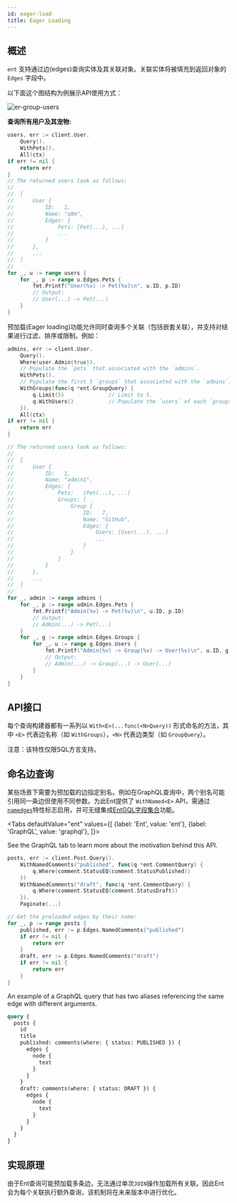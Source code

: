 ```yaml
---
id: eager-load
title: Eager Loading
---
```



## 概述

`ent` 支持通过边(edges)查询实体及其关联对象。关联实体将被填充到返回对象的 `Edges` 字段中。

以下面这个图结构为例展示API使用方式：

![er-group-users](https://entgo.io/images/assets/er_user_pets_groups.png)

**查询所有用户及其宠物:**

```go
users, err := client.User.
	Query().
	WithPets().
	All(ctx)
if err != nil {
	return err
}
// The returned users look as follows:
//
//	[
//		User {
//			ID:   1,
//			Name: "a8m",
//			Edges: {
//				Pets: [Pet(...), ...]
//				...
//			}
//		},
//		...
//	]
//
for _, u := range users {
	for _, p := range u.Edges.Pets {
		fmt.Printf("User(%v) -> Pet(%v)\n", u.ID, p.ID)
		// Output:
		// User(...) -> Pet(...)
	}
} 
```

预加载(Eager loading)功能允许同时查询多个关联（包括嵌套关联），并支持对结果进行过滤、排序或限制。例如：

```go
admins, err := client.User.
	Query().
	Where(user.Admin(true)).
	// Populate the `pets` that associated with the `admins`.
	WithPets().
	// Populate the first 5 `groups` that associated with the `admins`.
	WithGroups(func(q *ent.GroupQuery) {
		q.Limit(5) 				// Limit to 5.
		q.WithUsers()           // Populate the `users` of each `groups`.
	}).
	All(ctx)
if err != nil {
	return err
}

// The returned users look as follows:
//
//	[
//		User {
//			ID:   1,
//			Name: "admin1",
//			Edges: {
//				Pets:   [Pet(...), ...]
//				Groups: [
//					Group {
//						ID:   7,
//						Name: "GitHub",
//						Edges: {
//							Users: [User(...), ...]
//							...
//						}
//					}
//				]
//			}
//		},
//		...
//	]
//
for _, admin := range admins {
	for _, p := range admin.Edges.Pets {
		fmt.Printf("Admin(%v) -> Pet(%v)\n", u.ID, p.ID)
		// Output:
		// Admin(...) -> Pet(...)
	}
	for _, g := range admin.Edges.Groups {
		for _, u := range g.Edges.Users {
			fmt.Printf("Admin(%v) -> Group(%v) -> User(%v)\n", u.ID, g.ID, u.ID)
			// Output:
			// Admin(...) -> Group(...) -> User(...)
		}
	}
} 
```

## API接口

每个查询构建器都有一系列以 `With<E>(...func(<N>Query))` 形式命名的方法，其中 `<E>` 代表边名称（如 `WithGroups`），`<N>` 代表边类型（如 `GroupQuery`）。

注意：该特性仅限SQL方言支持。

## 命名边查询

某些场景下需要为预加载的边指定别名。例如在GraphQL查询中，两个别名可能引用同一条边但使用不同参数。为此Ent提供了 `WithNamed<E>` API，需通过[`namedges`](features.md#named-edges)特性标志启用，并可无缝集成[EntGQL字段集合](tutorial-todo-gql-field-collection.md)功能。

<Tabs
defaultValue="ent"
values={[
{label: 'Ent', value: 'ent'},
{label: 'GraphQL', value: 'graphql'},
]}>
<TabItem value="ent">

See the GraphQL tab to learn more about the motivation behind this API.

```go
posts, err := client.Post.Query().
    WithNamedComments("published", func(q *ent.CommentQuery) {
        q.Where(comment.StatusEQ(comment.StatusPublished))
    })
    WithNamedComments("draft", func(q *ent.CommentQuery) {
        q.Where(comment.StatusEQ(comment.StatusDraft))
    }).
    Paginate(...)

// Get the preloaded edges by their name:
for _, p := range posts {
    published, err := p.Edges.NamedComments("published")
    if err != nil {
        return err
    }
    draft, err := p.Edges.NamedComments("draft")
    if err != nil {
        return err
    }
}
```

</TabItem>
<TabItem value="graphql">

An example of a GraphQL query that has two aliases referencing the same edge with different arguments.

```graphql
query {
  posts {
    id
    title
    published: comments(where: { status: PUBLISHED }) {
      edges {
        node {
          text
        }
      }
    }
    draft: comments(where: { status: DRAFT }) {
      edges {
        node {
          text
        }
      }
    }
  }
}
```

</TabItem>
</Tabs>

## 实现原理

由于Ent查询可能预加载多条边，无法通过单次`JOIN`操作加载所有关联。因此Ent会为每个关联执行额外查询，该机制将在未来版本中进行优化。